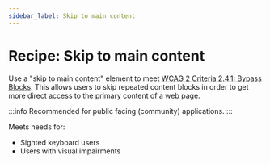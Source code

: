 ```yaml
---
sidebar_label: Skip to main content
---
```


# Recipe: Skip to main content

Use a "skip to main content" element to meet <a href="https://www.w3.org/WAI/WCAG21/Understanding/bypass-blocks.html" target="_blank" rel="noreferrer noopener">WCAG 2 Criteria 2.4.1: Bypass Blocks</a>.
This allows users to skip repeated content blocks in order to get more direct access to the primary content of a web page.

:::info
Recommended for public facing (community) applications.
:::

Meets needs for:

- Sighted keyboard users
- Users with visual impairments

<RecipeDemo initialpath="/recipes/accessibility/skip-to-main-content.html" />

